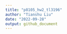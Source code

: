 ```yaml
---
title: "p8105_hw2_tl3196"
author: "Tianshu Liu"
date: "2022-09-28"
output: github_document
---
```


